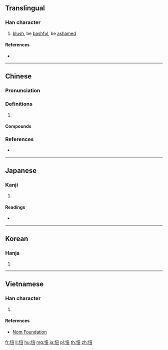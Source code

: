 ==Translingual==

===Han character===
{{Han char|rn=61|rad=心|as=04|sn=7|four=97015|canj=PNG|ids=⿰忄丑}}

# [[blush]], be [[bashful]], be [[ashamed]]

====References====
* {{Han ref|kx=0378.270|dkj=10397|dj=0706.260|hdz=42279.010|uh=5FF8|ud=24568|bh=A7D7|bd=42967}}

----

==Chinese==
{{zh-forms}}

===Pronunciation===
{{zh-pron
|m=niǔ
|c=nuk6,nau5,nau2
|mc=y
|oc=y
|cat=
}}

===Definitions===
{{zh-hanzi}}

# {{rfdef|zh}}

====Compounds====
{{zh-der|忸忸怩怩|忸怩|忸怩作態|忸捏}}

===References===
* {{R:yue:Hanzi}}

----

==Japanese==

===Kanji===
{{ja-kanji|grade=|rs=心04}}

# {{defn|lang=ja|sort=心04}}

====Readings====
* {{ja-readings|on=[[じく]] (jiku), [[じゅう]] (jū)|kun=[[はじる]] (hajiru)}}

----

==Korean==

===Hanja===
{{ko-hanja|hangeul=[[뉴]], [[유]]|eumhun=|rv=nyu, yu|mr=nyu, yu|y=nyu, yu}}

# {{defn|lang=ko|sort=心04}}

----

==Vietnamese==

===Han character===
{{vi-readings|rs=心04|hanviet=[[ngượng]], [[nữu]]}}

# {{defn|lang=vi|sort=心04}}

====References====
* [http://nomfoundation.org/common/nom_details.php?codepoint=5ff8 Nom Foundation]

[[fr:忸]]
[[li:忸]]
[[hu:忸]]
[[mg:忸]]
[[ja:忸]]
[[pl:忸]]
[[th:忸]]
[[zh:忸]]
